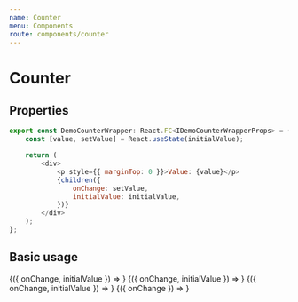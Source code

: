 ```yaml
---
name: Counter
menu: Components
route: components/counter
---
```



# Counter

## Properties

<Props of={Counter} />

```javascript
export const DemoCounterWrapper: React.FC<IDemoCounterWrapperProps> = ({ initialValue = 0, children }) => {
    const [value, setValue] = React.useState(initialValue);

    return (
        <div>
            <p style={{ marginTop: 0 }}>Value: {value}</p>
            {children({
                onChange: setValue,
                initialValue: initialValue,
            })}
        </div>
    );
};
```

## Basic usage

<Playground>
    <div style={flexStyle}>
        <DemoCounterWrapper initialValue={3}>
            {({ onChange, initialValue }) =>
                <Counter
                    initialValue={initialValue}
                    onChange={onChange}
                    min={3}
                    max={33}
                />
            }
        </DemoCounterWrapper>
        <DemoCounterWrapper initialValue={18}>
            {({ onChange, initialValue }) =>
                <Counter
                    initialValue={initialValue}
                    onChange={onChange}
                    min={3}
                    max={33}
                />
            }
        </DemoCounterWrapper>
        <DemoCounterWrapper initialValue={33}>
            {({ onChange, initialValue }) =>
                <Counter
                    initialValue={initialValue}
                    onChange={onChange}
                    min={3}
                    max={33}
                />
            }
        </DemoCounterWrapper>
        <DemoCounterWrapper>
            {({ onChange }) =>
                <Counter
                    onChange={onChange}
                    isDisabled
                />
            }
        </DemoCounterWrapper>
    </div>
</Playground>
